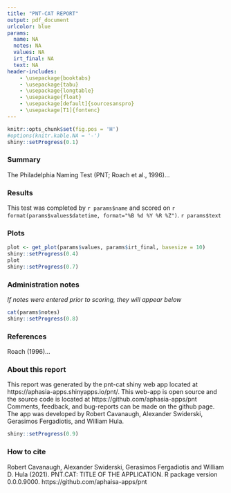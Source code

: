 ```yaml
---
title: "PNT-CAT REPORT"
output: pdf_document
urlcolor: blue
params:
  name: NA
  notes: NA
  values: NA
  irt_final: NA
  text: NA
header-includes:
    - \usepackage{booktabs}
    - \usepackage{tabu}
    - \usepackage{longtable}
    - \usepackage{float}
    - \usepackage[default]{sourcesanspro}
    - \usepackage[T1]{fontenc}
---
```


```r
knitr::opts_chunk$set(fig.pos = 'H')
#options(knitr.kable.NA = '-')
shiny::setProgress(0.1)
```

### Summary 

The Philadelphia Naming Test (PNT; Roach et al., 1996)...

### Results

This test was completed by `r params$name` and scored on `r format(params$values$datetime, format="%B %d %Y %R %Z")`. `r params$text`

### Plots

```r

plot <- get_plot(params$values, params$irt_final, basesize = 10)
shiny::setProgress(0.4)
plot
shiny::setProgress(0.7)

```

### Administration notes 

*If notes were entered prior to scoring, they will appear below*

```r
cat(params$notes)
shiny::setProgress(0.8)
```


### References

Roach (1996)...

### About this report

This report was generated by the pnt-cat shiny web app located at https://aphasia-apps.shinyapps.io/pnt/. This web-app is open source and the source code is located at https://github.com/aphasia-apps/pnt Comments, feedback, and bug-reports can be made on the github page. The app was developed by Robert Cavanaugh, Alexander Swiderski, Gerasimos Fergadiotis, and William Hula.

```r
shiny::setProgress(0.9)
```

### How to cite

Robert Cavanaugh, Alexander Swiderski, Gerasimos Fergadiotis and William D. Hula (2021). PNT.CAT: TITLE OF THE APPLICATION. R package version 0.0.0.9000.
  https://github.com/aphaisa-apps/pnt